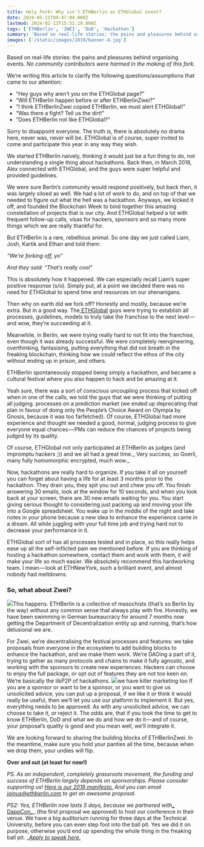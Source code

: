 ```yaml
---
title: Holy Fork! Why isn’t ETHBerlin an ETHGlobal event?
date: 2019-05-21T09:47:04.000Z
lastmod: 2024-02-13T15:51:19.000Z
tags: ['ETHBerlin', 'ZWEI', 'DoD', 'Hackathon']
summary: 'Based on real-life stories: the pains and pleasures behind organising events. No community contributors were harmed in the making of this…'
images: ['/static/images/2019/banner-4.jpg']
---
```


Based on real-life stories: the pains and pleasures behind organising events. _No community contributors were harmed in the making of this fork._

We’re writing this article to clarify the following questions/assumptions that came to our attention:

- “Hey guys why aren’t you on the ETHGlobal page?”
- “Will ETHBerlin happen before or after ETHBerlinZwei?”
- “I think ETHBerlinZwei copied ETHBerlin, we must alert ETHGlobal!”
- “Was there a fight? Tell us the dirt!”
- “Does ETHBerlin not like ETHGlobal?”

Sorry to disappoint everyone. The truth is, there is absolutely no drama here, never was, never will be. ETHGlobal is of course, super invited to come and participate this year in any way they wish.

We started ETHBerlin naively, thinking it would just be a fun thing to do, not understanding a single thing about hackathons. Back then, in March 2018, Alex connected with ETHGlobal, and the guys were super helpful and provided guidelines.

We were sure Berlin’s community would respond positively, but back then, it was largely siloed as well. We had a lot of work to do, and on top of that we needed to figure out what the hell was a hackathon. Anyways, we kicked it off, and founded the Blockchain Week to bind together this amazing constellation of projects that is our city. And ETHGlobal helped a lot with frequent follow-up calls, visas for hackers, sponsors and so many more things which we are really thankful for.

But ETHBerlin is a rare, rebellious animal. So one day we just called Liam, Josh, Kartik and Ethan and told them:

_“We’re forking off, yo”_

_And they said: “That’s really cool”_

This is absolutely how it happened. We can especially recall Liam’s super positive response (s/o). Simply put, at a point we decided there was no need for ETHGlobal to spend time and resources on our shenanigans.

Then why on earth did we fork off? Honestly and mostly, because we’re extra. But in a good way. The[ ETHGlobal](https://ethglobal.co) guys were trying to establish all processes, guidelines, models to truly take the franchise to the next level — and wow, they’re succeeding at it.

Meanwhile, in Berlin, we were trying really hard to not fit into the franchise, even though it was already successful. We were completely reengineering, overthinking, fantasising, putting everything that did not breath in the freaking blockchain, thinking how we could reflect the ethos of the city without ending up in prison, and others.

ETHBerlin spontaneously stopped being simply a hackathon, and became a cultural festival where you also happen to hack and be amazing at it.

Yeah sure, there was a sort of conscious uncoupling process that kicked off when in one of the calls, we told the guys that we were thinking of putting all judging. processes on a prediction market (we ended up deprecating that plan in favour of doing only the People’s Choice Award on Olympia by Gnosis, because it was too farfetched). Of course, ETHGlobal had more experience and thought we needed a good, normal, judging process to give everyone equal chances — PMs can reduce the chances of projects being judged by its quality.

Of course, ETHGlobal not only participated at ETHBerlin as judges (and impromptu hackers ;)) and we all had a great time._ Very success, so Goerli, many fully homomorphic encrypted, much wow._

Now, hackathons are really hard to organize. If you take it all on yourself you can forget about having a life for at least 3 months prior to the hackathon. They drain you, they spit you out and chew you off. You finish answering 30 emails, look at the window for 10 seconds, and when you look back at your screen, there are 30 new emails waiting for you. You start giving serious thought to considering just packing up and moving your life into a Google spreadsheet. You wake up in the middle of the night and take notes in your phone because a new idea to enhance the experience came in a dream. All while juggling with your full time job and trying hard not to decrease your performance in it.

ETHGlobal sort of has all processes tested and in place, so this really helps ease up all the self-inflicted pain we mentioned before. If you are thinking of hosting a hackathon somewhere, contact them and work with them, it will make your life so much easier. We absolutely recommend this hardworking team. I mean — look at ETHNewYork, such a brilliant event, and almost nobody had meltdowns.

### **So, what about Zwei?**

![](/static/images/2019/holy-fork-1.png)This happens.
ETHBerlin is a collective of masochists (that’s so Berlin by the way) without any common sense that always play with fire. Honestly, we have been swimming in German bureaucracy for around 7 months now getting the Department of Decentralization entity up and running, that’s how delusional we are.

For Zwei, we’re decentralising the festival processes and features: we take proposals from everyone in the ecosystem to add building blocks to enhance the hackathon, and we make them work. We’re DAOing a part of it, trying to gather as many protocols and chains to make it fully agnostic, and working with the sponsors to create new experiences. Hackers can choose to enjoy the full package, or opt out of features they are not too keen on. We’re basically the libP2P of hackathons.
![](/static/images/2019/holy-fork-2.jpg)we have killer marketing too
If you are a sponsor or want to be a sponsor, or you want to give us unsolicited advice, you can put up a proposal, if we like it or think it would really be useful, then we’ll let you use our platform to implement it. But yes, everything needs to be approved. As with any unsolicited advice, we can choose to take it, or reject it. The odds are, that if you took the time to get to know ETHBerlin, DoD and what we do and how we do it — and of course, your proposal’s quality is good and you mean well, we’ll integrate it.

We are looking forward to sharing the building blocks of ETHBerlinZwei. In the meantime, make sure you hold your panties all the time, because when we drop them, your undies will flip.

**Over and out (at least for now!)**

_PS. As an independent, completely grassroots movement, the funding and success of ETHBerlin largely depends on sponsorships. Please consider supporting us! _[_Here is our 2019 manifesto._](/blog/2019/skin-in-the-game)_ And you can email joinus@ethberlin.com to get an awesome proposal._

_PS2: Yes, ETHBerlin now lasts 5 days, because we partnered with_[_ DappCon_](https://dappcon.io)_ (the first proposal we approved) to host our conference in their venue. We have a big auditorium running for three days at the Technical University, before you can even step foot into the ball pit. Yes we did it on purpose, otherwise you’d end up spending the whole thing in the freaking ball pit. _[_Apply to speak here._](https://ethberlinzwei.com/speak.html)
